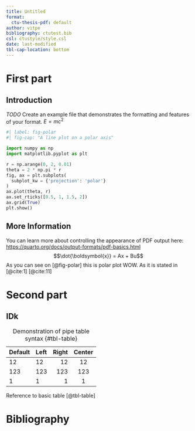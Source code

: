 ```yaml
---
title: Untitled
format:
  ctu-thesis-pdf: default
author: vitpe
bibliography: ctutest.bib
csl: ctustyle/style.csl
date: last-modified
tbl-cap-location: bottom
---
```


# First part

## Introduction
*TODO* Create an example file that demonstrates the formatting and features of your format.
$E = mc^2$
```python
#| label: fig-polar
#| fig-cap: "A line plot on a polar axis"

import numpy as np
import matplotlib.pyplot as plt

r = np.arange(0, 2, 0.01)
theta = 2 * np.pi * r
fig, ax = plt.subplots(
  subplot_kw = {'projection': 'polar'} 
)
ax.plot(theta, r)
ax.set_rticks([0.5, 1, 1.5, 2])
ax.grid(True)
plt.show()
```

## More Information
You can learn more about controlling the appearance of PDF output here: <https://quarto.org/docs/output-formats/pdf-basics.html>
$$\dot{\boldsymbol{x}} = Ax + Bu$$
As you can see on [@fig-polar] this is polar plot WOW. As it is stated in [@cite:1] [@cite:11]


# Second part
## IDk
| Default | Left | Right | Center |
|---------|:-----|------:|:------:|
| 12      | 12   |    12 |   12   |
| 123     | 123  |   123 |  123   |
| 1       | 1    |     1 |   1    |

: Demonstration of pipe table syntax {#tbl-table}

Reference to basic table [@tbl-table]

\appendix
# Bibliography {.unnumbered .unlisted}

::: {#refs}
:::
